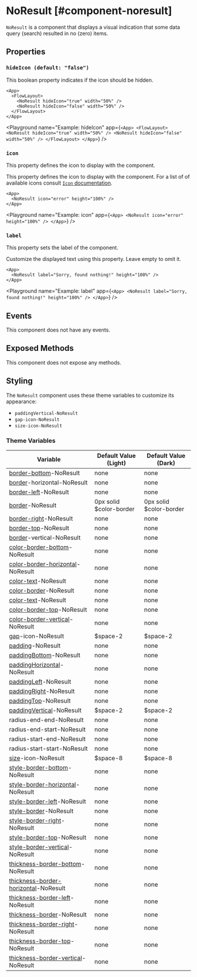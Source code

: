 
# NoResult [#component-noresult]

`NoResult` is a component that displays a visual indication that some data query (search) resulted in no (zero) items.

## Properties

### `hideIcon (default: "false")`

This boolean property indicates if the icon should be hidden.

```ueml copy
<App>
  <FlowLayout>
    <NoResult hideIcon="true" width="50%" />
    <NoResult hideIcon="false" width="50%" />
  </FlowLayout>
</App>
```

<Playground
  name="Example: hideIcon"
  app={`
    <App>
      <FlowLayout>
        <NoResult hideIcon="true" width="50%" />
        <NoResult hideIcon="false" width="50%" />
      </FlowLayout>
    </App>
`}
/>

### `icon`

This property defines the icon to display with the component.

This property defines the icon to display with the component. For a list of of available icons consult [`Icon` documentation](./Icon.mdx).

```ueml copy
<App>
  <NoResult icon="error" height="100%" />
</App>
```

<Playground
  name="Example: icon"
  app={`
    <App>
      <NoResult icon="error" height="100%" />
    </App>
  `}
/>

### `label`

This property sets the label of the component.

Customize the displayed text using this property. Leave empty to omit it.

```ueml copy
<App>
  <NoResult label="Sorry, found nothing!" height="100%" />
</App>
```

<Playground
  name="Example: label"
  app={`
    <App>
      <NoResult label="Sorry, found nothing!" height="100%" />
    </App>
  `}
/>

## Events

This component does not have any events.

## Exposed Methods

This component does not expose any methods.

## Styling

The `NoResult` component uses these theme variables to customize its appearance:

- `paddingVertical-NoResult`
- `gap-icon-NoResult`
- `size-icon-NoResult`

### Theme Variables

| Variable | Default Value (Light) | Default Value (Dark) |
| --- | --- | --- |
| [border-bottom](../styles-and-themes/common-units/#border)-NoResult | <GrayText>none</GrayText> | <GrayText>none</GrayText> |
| [border](../styles-and-themes/common-units/#border)-horizontal-NoResult | <GrayText>none</GrayText> | <GrayText>none</GrayText> |
| [border-left](../styles-and-themes/common-units/#border)-NoResult | <GrayText>none</GrayText> | <GrayText>none</GrayText> |
| [border](../styles-and-themes/common-units/#border)-NoResult | 0px solid $color-border | 0px solid $color-border |
| [border-right](../styles-and-themes/common-units/#border)-NoResult | <GrayText>none</GrayText> | <GrayText>none</GrayText> |
| [border-top](../styles-and-themes/common-units/#border)-NoResult | <GrayText>none</GrayText> | <GrayText>none</GrayText> |
| [border](../styles-and-themes/common-units/#border)-vertical-NoResult | <GrayText>none</GrayText> | <GrayText>none</GrayText> |
| [color-border-bottom](../styles-and-themes/common-units/#color)-NoResult | <GrayText>none</GrayText> | <GrayText>none</GrayText> |
| [color-border-horizontal](../styles-and-themes/common-units/#color)-NoResult | <GrayText>none</GrayText> | <GrayText>none</GrayText> |
| [color-text](../styles-and-themes/common-units/#color)-NoResult | <GrayText>none</GrayText> | <GrayText>none</GrayText> |
| [color-border](../styles-and-themes/common-units/#color)-NoResult | <GrayText>none</GrayText> | <GrayText>none</GrayText> |
| [color-text](../styles-and-themes/common-units/#color)-NoResult | <GrayText>none</GrayText> | <GrayText>none</GrayText> |
| [color-border-top](../styles-and-themes/common-units/#color)-NoResult | <GrayText>none</GrayText> | <GrayText>none</GrayText> |
| [color-border-vertical](../styles-and-themes/common-units/#color)-NoResult | <GrayText>none</GrayText> | <GrayText>none</GrayText> |
| [gap](../styles-and-themes/common-units/#size)-icon-NoResult | $space-2 | $space-2 |
| [padding](../styles-and-themes/common-units/#size)-NoResult | <GrayText>none</GrayText> | <GrayText>none</GrayText> |
| [paddingBottom](../styles-and-themes/common-units/#size)-NoResult | <GrayText>none</GrayText> | <GrayText>none</GrayText> |
| [paddingHorizontal](../styles-and-themes/common-units/#size)-NoResult | <GrayText>none</GrayText> | <GrayText>none</GrayText> |
| [paddingLeft](../styles-and-themes/common-units/#size)-NoResult | <GrayText>none</GrayText> | <GrayText>none</GrayText> |
| [paddingRight](../styles-and-themes/common-units/#size)-NoResult | <GrayText>none</GrayText> | <GrayText>none</GrayText> |
| [paddingTop](../styles-and-themes/common-units/#size)-NoResult | <GrayText>none</GrayText> | <GrayText>none</GrayText> |
| [paddingVertical](../styles-and-themes/common-units/#size)-NoResult | $space-2 | $space-2 |
| radius-end-end-NoResult | <GrayText>none</GrayText> | <GrayText>none</GrayText> |
| radius-end-start-NoResult | <GrayText>none</GrayText> | <GrayText>none</GrayText> |
| radius-start-end-NoResult | <GrayText>none</GrayText> | <GrayText>none</GrayText> |
| radius-start-start-NoResult | <GrayText>none</GrayText> | <GrayText>none</GrayText> |
| [size](../styles-and-themes/common-units/#size)-icon-NoResult | $space-8 | $space-8 |
| [style-border-bottom](../styles-and-themes/common-units/#border-style)-NoResult | <GrayText>none</GrayText> | <GrayText>none</GrayText> |
| [style-border-horizontal](../styles-and-themes/common-units/#border-style)-NoResult | <GrayText>none</GrayText> | <GrayText>none</GrayText> |
| [style-border-left](../styles-and-themes/common-units/#border-style)-NoResult | <GrayText>none</GrayText> | <GrayText>none</GrayText> |
| [style-border](../styles-and-themes/common-units/#border-style)-NoResult | <GrayText>none</GrayText> | <GrayText>none</GrayText> |
| [style-border-right](../styles-and-themes/common-units/#border-style)-NoResult | <GrayText>none</GrayText> | <GrayText>none</GrayText> |
| [style-border-top](../styles-and-themes/common-units/#border-style)-NoResult | <GrayText>none</GrayText> | <GrayText>none</GrayText> |
| [style-border-vertical](../styles-and-themes/common-units/#border-style)-NoResult | <GrayText>none</GrayText> | <GrayText>none</GrayText> |
| [thickness-border-bottom](../styles-and-themes/common-units/#size)-NoResult | <GrayText>none</GrayText> | <GrayText>none</GrayText> |
| [thickness-border-horizontal](../styles-and-themes/common-units/#size)-NoResult | <GrayText>none</GrayText> | <GrayText>none</GrayText> |
| [thickness-border-left](../styles-and-themes/common-units/#size)-NoResult | <GrayText>none</GrayText> | <GrayText>none</GrayText> |
| [thickness-border](../styles-and-themes/common-units/#size)-NoResult | <GrayText>none</GrayText> | <GrayText>none</GrayText> |
| [thickness-border-right](../styles-and-themes/common-units/#size)-NoResult | <GrayText>none</GrayText> | <GrayText>none</GrayText> |
| [thickness-border-top](../styles-and-themes/common-units/#size)-NoResult | <GrayText>none</GrayText> | <GrayText>none</GrayText> |
| [thickness-border-vertical](../styles-and-themes/common-units/#size)-NoResult | <GrayText>none</GrayText> | <GrayText>none</GrayText> |

